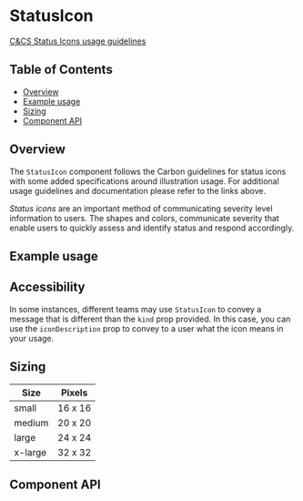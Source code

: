 
# StatusIcon

[C&CS Status Icons usage guidelines](https://pages.github.ibm.com/cdai-design/pal/patterns/status-icons/)

## Table of Contents

- [Overview](#overview)
- [Example usage](#example-usage)
- [Sizing](#sizing)
- [Component API](#component-api)

## Overview

The `StatusIcon` component follows the Carbon guidelines for status icons with
some added specifications around illustration usage. For additional usage
guidelines and documentation please refer to the links above.

_Status icons_ are an important method of communicating severity level
information to users. The shapes and colors, communicate severity that enable
users to quickly assess and identify status and respond accordingly.

## Example usage

<Canvas>
  <Story id="components-statusicon--default" />
</Canvas>

## Accessibility

In some instances, different teams may use `StatusIcon` to convey a message that
is different than the `kind` prop provided. In this case, you can use the
`iconDescription` prop to convey to a user what the icon means in your usage.

## Sizing

| Size    | Pixels  |
| ------- | ------- |
| small   | 16 x 16 |
| medium  | 20 x 20 |
| large   | 24 x 24 |
| x-large | 32 x 32 |


## Component API

<ArgsTable />
